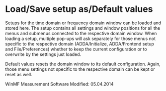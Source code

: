 # Load/Save setup as/Default values

Setups for the time domain or frequency domain window can be loaded and stored here. The setup contains all settings and window positions for all the menus and submenus connected to the respective domain window. When loading a setup, multiple pop-ups will ask separately for those menus not specific to the respective domain (ADDA/Initialize, ADDA/Frontend setup and File/Preferences) whether to keep the current configuration or to overwrite by the settings just loaded.

Default values resets the domain window to its default configuration. Again, those menu settings not specific to the respective domain can be kept or reset as well.
 
WinMF Measurement Software
Modified: 05.04.2014
